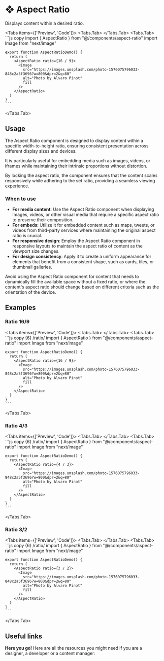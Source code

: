 

# ❖ Aspect Ratio

Displays content within a desired ratio.

<Tabs items={['Preview', 'Code']}>
  <Tabs.Tab>
    <AspectRatioPreview />
  </Tabs.Tab>
  <Tabs.Tab>
    ```js copy 
    import { AspectRatio } from "@/components/aspect-ratio"
    import Image from "next/image"
    
    export function AspectRatioDemo() {
      return (
        <AspectRatio ratio={16 / 9}>
          <Image
            src="https://images.unsplash.com/photo-1576075796033-848c2a5f3696?w=800&dpr=2&q=80"
            alt="Photo by Alvaro Pinot"
            fill
          />
        </AspectRatio>
      )
    }
    ```
  </Tabs.Tab>
</Tabs>


## Usage

The Aspect Ratio component is designed to display content within a specific width-to-height ratio, ensuring consistent presentation across different display sizes and devices. 

It is particularly useful for embedding media such as images, videos, or iframes while maintaining their intrinsic proportions without distortion. 

By locking the aspect ratio, the component ensures that the content scales responsively while adhering to the set ratio, providing a seamless viewing experience.

### When to use
- **For media content**: Use the Aspect Ratio component when displaying images, videos, or other visual media that require a specific aspect ratio to preserve their composition.
- **For embeds**: Utilize it for embedded content such as maps, tweets, or videos from third-party services where maintaining the original aspect ratio is crucial.
- **For responsive design**: Employ the Aspect Ratio component in responsive layouts to maintain the aspect ratio of content as the viewport size changes.
- **For design consistency**: Apply it to create a uniform appearance for elements that benefit from a consistent shape, such as cards, tiles, or thumbnail galleries.

Avoid using the Aspect Ratio component for content that needs to dynamically fill the available space without a fixed ratio, or where the content's aspect ratio should change based on different criteria such as the orientation of the device.

## Examples

### Ratio 16/9
<Tabs items={['Preview', 'Code']}>
  <Tabs.Tab>
    <AspectRatio16x9 />
  </Tabs.Tab>
  <Tabs.Tab>
    ```js copy {6} /ratio/
    import { AspectRatio } from "@/components/aspect-ratio"
    import Image from "next/image"
    
    export function AspectRatioDemo() {
      return (
        <AspectRatio ratio={16 / 9}>
          <Image
            src="https://images.unsplash.com/photo-1576075796033-848c2a5f3696?w=800&dpr=2&q=80"
            alt="Photo by Alvaro Pinot"
            fill
          />
        </AspectRatio>
      )
    }
    ```
  </Tabs.Tab>
</Tabs>

### Ratio 4/3
<Tabs items={['Preview', 'Code']}>
  <Tabs.Tab>
    <AspectRatio4x3 />
  </Tabs.Tab>
  <Tabs.Tab>
    ```js copy {6} /ratio/
    import { AspectRatio } from "@/components/aspect-ratio"
    import Image from "next/image"
    
    export function AspectRatioDemo() {
      return (
        <AspectRatio ratio={4 / 3}>
          <Image
            src="https://images.unsplash.com/photo-1576075796033-848c2a5f3696?w=800&dpr=2&q=80"
            alt="Photo by Alvaro Pinot"
            fill
          />
        </AspectRatio>
      )
    }
    ```
  </Tabs.Tab>
</Tabs>

### Ratio 3/2
<Tabs items={['Preview', 'Code']}>
  <Tabs.Tab>
    <AspectRatio3x2 />
  </Tabs.Tab>
  <Tabs.Tab>
    ```js copy {6} /ratio/
    import { AspectRatio } from "@/components/aspect-ratio"
    import Image from "next/image"
    
    export function AspectRatioDemo() {
      return (
        <AspectRatio ratio={3 / 2}>
          <Image
            src="https://images.unsplash.com/photo-1576075796033-848c2a5f3696?w=800&dpr=2&q=80"
            alt="Photo by Alvaro Pinot"
            fill
          />
        </AspectRatio>
      )
    }
    ```
  </Tabs.Tab>
</Tabs>


## Useful links

**Here you go!** Here are all the resources you might need if you are a designer, a developer or a content manager:

<Cards className='mt-8'>
  <Card
    title="🤖 Storybook"
    href="https://main--653e613f4feb85c1b6467ba7.chromatic.com/?path=/docs/components-aspectratio--documentation"
  />
  <Card
    title="🪄 Figma"
    href="https://www.figma.com/file/acdO58jx9zgGfkKu6htrx2/%F0%9F%94%B5-Fusillo-Design-System?type=design&node-id=164%3A294&mode=design&t=F5zgbD2phu8xvUpj-1"
  />
</Cards>